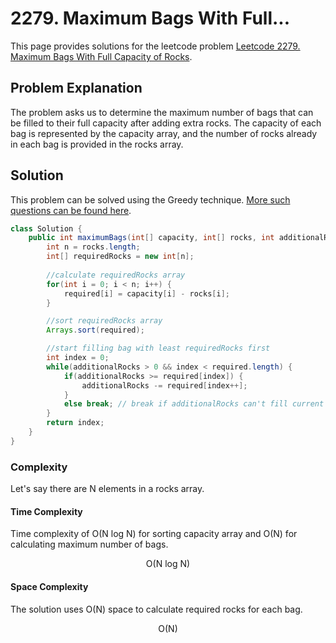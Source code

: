 
# 2279. Maximum Bags With Full...

This page provides solutions for the leetcode problem [Leetcode 2279. Maximum Bags With Full Capacity of Rocks](https://leetcode.com/problems/maximum-bags-with-full-capacity-of-rocks/).


## Problem Explanation 

The problem asks us to determine the maximum number of bags that can be filled to their full capacity after adding extra rocks. The capacity of each bag is represented by the $\text{capacity}$ array, and the number of rocks already in each bag is provided in the $\text{rocks}$ array.
 

## Solution

This problem can be solved using the Greedy technique. [More such questions can be found here](/data-structures-and-algorithms/greedy).

<Tabs>
  <TabItem value="Java" label="Java" default>

```java
class Solution {
    public int maximumBags(int[] capacity, int[] rocks, int additionalRocks) {
        int n = rocks.length;
        int[] requiredRocks = new int[n];
				
        //calculate requiredRocks array 
        for(int i = 0; i < n; i++) {
            required[i] = capacity[i] - rocks[i];
        }

        //sort requiredRocks array
        Arrays.sort(required);

        //start filling bag with least requiredRocks first 
        int index = 0;
        while(additionalRocks > 0 && index < required.length) {
            if(additionalRocks >= required[index]) {
                additionalRocks -= required[index++];
            }
            else break; // break if additionalRocks can't fill current bag
        }
        return index;
    }
}
```
</TabItem>
</Tabs>

### Complexity 

Let's say there are $\text{N}$ elements in a $\text{rocks}$ array.

#### Time Complexity 

Time complexity of $\text{O}(\text{N} \ \text{log} \ \text{N})$ for sorting $\text{capacity}$ array and $\text{O}(\text{N})$ for calculating maximum number of bags.

$$
\text{O}(\text{N} \ \text{log} \ \text{N})
$$

#### Space Complexity

The solution uses $\text{O}(\text{N})$ space to calculate required rocks for each bag.

$$
\text{O}(\text{N})
$$

